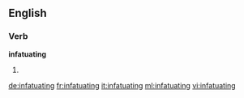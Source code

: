==English==

===Verb===
'''infatuating'''

# {{present participle of|infatuate}}

[[de:infatuating]]
[[fr:infatuating]]
[[it:infatuating]]
[[ml:infatuating]]
[[vi:infatuating]]